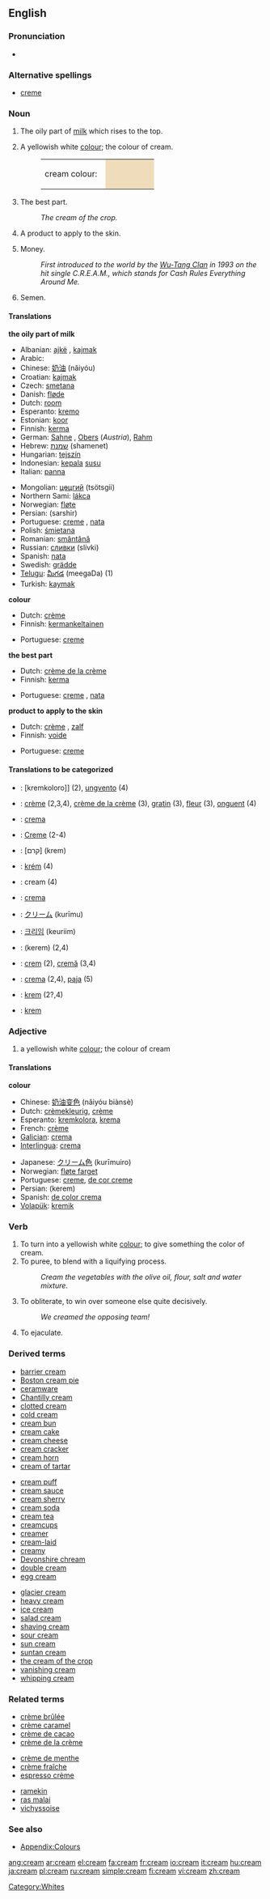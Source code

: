 {{wikipedia}}
==English==

===Pronunciation===
*{{IPA|/kɹiːm/}}

===Alternative spellings===
*[[creme]]

===Noun===
{{en-noun}}

# The oily part of [[milk]] which rises to the top.
# {{color}} A yellowish white [[colour]]; the colour of cream.
#:<table><tr><td>cream colour: &nbsp;</td><td bgcolor="#EFDCBA" width="80">&nbsp; </td></tr></table>
# The best part.
#: ''The cream of the crop.''
# A product to apply to the skin.
# {{slang}} Money.
#: ''First introduced to the world by the [[Wu-Tang Clan]] in 1993 on the hit single C.R.E.A.M., which stands for Cash Rules Everything Around Me.''
# {{vulgar}} Semen.

====Translations====

'''the oily part of milk'''
{{top}}
*Albanian: [[ajkë]] {{f}}, [[kajmak]] {{m}}
*Arabic: {{ARchar|[[قشطة]]}} {{Unicode|(qíšʈa)}} {{f}}
*Chinese: [[奶油]] (nǎiyóu)
*Croatian: [[kajmak]] {{m}}
*Czech: [[smetana]] {{f}}
*Danish: [[fløde]]
*Dutch: [[room#Dutch|room]] {{m}}
*Esperanto: [[kremo]]
*Estonian: [[koor]]
*Finnish: [[kerma]]
*German: [[Sahne]] {{f}}, [[Obers]] (''Austria''), [[Rahm]] {{m}}
*Hebrew: [[שמנת]] (shamenet)
*Hungarian: [[tej]][[szín]]
*Indonesian: [[kepala]] [[susu]]
*Italian: [[panna]] {{f}}
{{mid}}
*Mongolian: [[цөцгий]] (tsötsgii)
*Northern Sami: [[lákca]]
*Norwegian: [[fløte]]
*Persian: {{FAchar|[[سرشیر]]}} (sarshir)
*Portuguese: [[creme]] {{m}}, [[nata]] {{f}}
*Polish: [[śmietana]] {{f}}
*Romanian: [[smântână]] {{f}}
*Russian: [[сливки]] (slívki) {{f}} {{p}}
*Spanish: [[nata]] {{f}}
*Swedish: [[grädde]]
*[[Telugu]]: [[మీగడ]] (meegaDa) (1)
*Turkish: [[kaymak]]
{{bottom}}

'''colour'''
{{top}}
*Dutch: [[crème]] {{n}}
*Finnish: [[kermankeltainen]]
{{mid}}
*Portuguese: [[creme]] {{m}}
{{bottom}}

'''the best part'''
{{top}}
*Dutch: [[crème de la crème]]
*Finnish: [[kerma]]
{{mid}}
*Portuguese: [[creme]] {{m}}, [[nata]] {{f}}
{{bottom}}

'''product to apply to the skin'''
{{top}}
*Dutch: [[crème]] {{n}}, [[zalf]]
*Finnish: [[voide]]
{{mid}}
*Portuguese: [[creme]] {{m}}
{{bottom}}

====Translations to be categorized====
{{checktrans}}

*{{ttbc|Esperanto}}: [kremkoloro]] (2), [[ungvento]] (4)
*{{ttbc|French}}: [[crème]] {{f}} (2,3,4), [[crème de la crème]] (3), [[gratin]] (3), [[fleur]] (3), [[onguent]] (4)
*{{ttbc|Galician}}: [[crema]]
*{{ttbc|German}}: [[Creme]] (2-4)
*{{ttbc|Hebrew}}: [קרם] (krem)
*{{ttbc|Hungarian}}: [[krém]] (4)
*{{ttbc|Indonesian}}: cream (4)
*{{ttbc|Interlingua}}: [[crema]]
*{{ttbc|Japanese}}: [[クリーム]] (kurīmu)
*{{ttbc|Korean}}: [[크리임]] (keuriim)
*{{ttbc|Persian}}: {{FAchar|[[کرم]]}} (kerem) (2,4)
*{{ttbc|Romanian}}: [[crem]] (2), [[cremă]] (3,4)
*{{ttbc|Spanish}}: [[crema]] {{f}} (2,4), [[paja]] {{f}} (5)
*{{ttbc|Turkish}}: [[krem]] (2?,4)
*{{ttbc|Volapük}}: [[krem]]

===Adjective===
{{en-adj|cream|ier}}

# {{colour}} a yellowish white [[colour]]; the colour of cream

====Translations====
'''colour'''
{{top}}
*Chinese: [[奶油变色]] (nǎiyóu biànsè)
*Dutch: [[crèmekleurig]], [[crème]]
*Esperanto: [[kremkolora]], [[krema]]
*French: [[crème]]
*[[Galician]]: [[crema]]
*[[Interlingua]]: [[crema]]
{{mid}}
*Japanese: [[クリーム色]] (kurīmuiro)
*Norwegian: [[fløte farget]]
*Portuguese: [[creme]], [[de cor creme]]
*Persian: {{FAchar|[[کرم]]}} (kerem)
*Spanish: [[de color crema]]
*[[Volapük]]: [[kremik]]
{{bottom}}

===Verb===
{{en-verb}}

# To turn into a yellowish white [[colour]]; to give something the color of cream.
# To puree, to blend with a liquifying process.
#: ''Cream the vegetables with the olive oil, flour, salt and water mixture''.
# {{slang}} To obliterate, to win over someone else quite decisively.
#: ''We creamed the opposing team!''
# {{vulgar}} To ejaculate.

===Derived terms===
{{top3}}
*[[barrier cream]]
*[[Boston cream pie]]
*[[ceramware]]
*[[Chantilly cream]]
*[[clotted cream]]
*[[cold cream]]
*[[cream bun]]
*[[cream cake]]
*[[cream cheese]]
*[[cream cracker]]
*[[cream horn]]
*[[cream of tartar]]
{{mid3}}
*[[cream puff]]
*[[cream sauce]]
*[[cream sherry]]
*[[cream soda]]
*[[cream tea]]
*[[creamcups]]
*[[creamer]]
*[[cream-laid]]
*[[creamy]]
*[[Devonshire chream]]
*[[double cream]]
*[[egg cream]]
{{mid3}}
*[[glacier cream]]
*[[heavy cream]]
*[[ice cream]]
*[[salad cream]]
*[[shaving cream]]
*[[sour cream]]
*[[sun cream]]
*[[suntan cream]]
*[[the cream of the crop]]
*[[vanishing cream]]
*[[whipping cream]]
{{bottom}}

===Related terms===
{{top3}}
*[[crème brûlée]]
*[[crème caramel]]
*[[crème de cacao]]
*[[crème de la crème]]
{{mid3}}
*[[crème de menthe]]
*[[crème fraîche]]
*[[espresso crème]]
{{mid3}}
*[[ramekin]]
*[[ras malai]]
*[[vichyssoise]]
{{bottom}}

===See also===
*[[Wiktionary_Appendix:Colours|Appendix:Colours]]

[[Category:Whites]]

[[ang:cream]]
[[ar:cream]]
[[el:cream]]
[[fa:cream]]
[[fr:cream]]
[[io:cream]]
[[it:cream]]
[[hu:cream]]
[[ja:cream]]
[[pl:cream]]
[[ru:cream]]
[[simple:cream]]
[[fi:cream]]
[[vi:cream]]
[[zh:cream]]